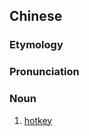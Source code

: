 {{also|热键}}
==Chinese==
{{zh-forms|s=热键}}

===Etymology===
{{calque|zh|en|hotkey}}

===Pronunciation===
{{zh-pron
|m=rèjiàn
|c=jit6 gin6
|cat=n
}}

===Noun===
{{zh-noun}}

# {{lb|zh|computing}} [[hotkey]]